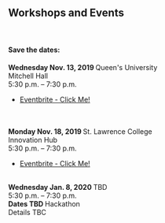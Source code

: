 
<h2> Workshops and Events </h2>
<br />
<h4>Save the dates:</h4>

<Card body outline color="info">
<CardTitle><strong> Wednesday Nov. 13, 2019 </strong></CardTitle>

<CardText>
Queen's University <br/>
Mitchell Hall  <br/>
5:30 p.m. – 7:30 p.m.<br/>
 
  - <a href="https://www.eventbrite.ca/e/mayors-innovation-challenge-workshop-queens-university-tickets-76489948495" name="start">Eventbrite - Click Me!</a> 
 
<br/>
</CardText></Card> 

<br />
<Card body outline color="info">
<CardTitle><strong> Monday Nov. 18, 2019 </strong></CardTitle>

<CardText>
 St. Lawrence College <br/>
Innovation Hub <br />
5:30 p.m. – 7:30 p.m.<br/>
 
 - <a href="https://www.eventbrite.ca/e/mayors-innovation-challenge-workshop-st-lawrence-college-tickets-76490052807" name="start">Eventbrite - Click Me!</a> 

</CardText></Card>

<br />

<Card body outline color="info">
<CardTitle><strong> Wednesday Jan. 8, 2020 </strong></CardTitle>

<CardText>
TBD  <br/>
5:30 p.m. – 7:30 p.m.
</CardText></Card>

<br />

<Card body outline color="info">
<CardTitle><strong> Dates TBD </strong></CardTitle>

<CardText>
Hackathon <br/>
Details TBC
</CardText></Card>
 
